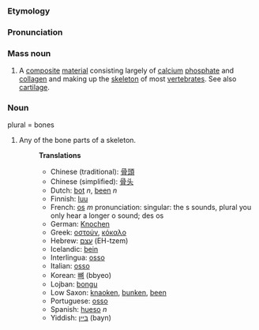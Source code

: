 ===Etymology===
===Pronunciation===
===Mass noun===
#A [[composite]] [[material]] consisting largely of [[calcium]] [[phosphate]] and [[collagen]] and making up the [[skeleton]] of most [[vertebrate]]s. See also [[cartilage]]. 

===Noun===
plural = bones
#Any of the bone parts of a skeleton.
#:'''Translations'''
#:*Chinese (traditional): [[骨頭]]
#:*Chinese (simplified): [[骨头]]
#:*Dutch: [[bot]] ''n'', [[been]] ''n''
#:*Finnish: [[luu]]
#:*French: [[os]] ''m'' pronunciation: singular: the s sounds, plural you only hear a longer o sound; des os
#:*German: [[Knochen]]
#:*Greek: [[οστούν]], [[κόκαλο]]
#:*Hebrew: [[עצם]] (EH-tzem)
#:*Icelandic: [[bein]]
#:*Interlingua: [[osso]]
#:*Italian: [[osso]]
#:*Korean: [[뼈]] (bbyeo)
#:*Lojban: [[bongu]]
#:*Low Saxon: [[knaoken]], [[bunken]], [[been]]
#:*Portuguese: [[osso]]
#:*Spanish: [[hueso]] ''n''
#:*Yiddish: [[בּײן]] (bayn)